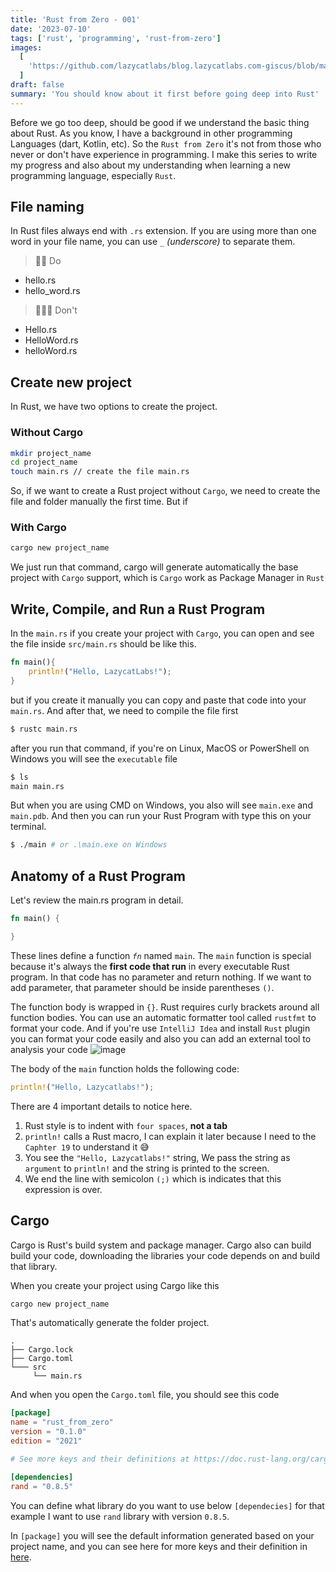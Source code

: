 ```yaml
---
title: 'Rust from Zero - 001'
date: '2023-07-10'
tags: ['rust', 'programming', 'rust-from-zero']
images:
  [
    'https://github.com/lazycatlabs/blog.lazycatlabs.com-giscus/blob/main/blog-assets/seo-banner/rust/rust-001.png?raw=true',
  ]
draft: false
summary: 'You should know about it first before going deep into Rust'
---
```


Before we go too deep, should be good if we understand the basic thing about Rust. As you know, I have a background in other programming Languages (dart, Kotlin, etc). So the `Rust from Zero` it's not from those who never or don't have experience in programming. I make this series to write my progress and also about my understanding when learning a new programming language, especially `Rust`.

## File naming

In Rust files always end with `.rs` extension. If you are using more than one word in your file name, you can use `_` _(underscore)_ to separate them.

> 👍🏻 Do

- hello.rs
- hello_word.rs

> 🙅🏻‍♂️ Don't

- Hello.rs
- HelloWord.rs
- helloWord.rs

## Create new project

In Rust, we have two options to create the project.

### Without Cargo

```bash
mkdir project_name
cd project_name
touch main.rs // create the file main.rs
```

So, if we want to create a Rust project without `Cargo`, we need to create the file and folder manually the first time. But if

### With Cargo

```rust
cargo new project_name
```

We just run that command, cargo will generate automatically the base project with `Cargo` support, which is `Cargo` work as Package Manager in `Rust`

## Write, Compile, and Run a Rust Program

In the `main.rs` if you create your project with `Cargo`, you can open and see the file inside `src/main.rs` should be like this.

```rust
fn main(){
	println!("Hello, LazycatLabs!");
}
```

but if you create it manually you can copy and paste that code into your `main.rs`. And after that, we need to compile the file first

```bash
$ rustc main.rs
```

after you run that command, if you're on Linux, MacOS or PowerShell on Windows you will see the `executable` file

```bash
$ ls
main main.rs
```

But when you are using CMD on Windows, you also will see `main.exe` and `main.pdb`. And then you can run your Rust Program with type this on your terminal.

```bash
$ ./main # or .\main.exe on Windows
```

## Anatomy of a Rust Program

Let's review the main.rs program in detail.

```rust
fn main() {

}
```

These lines define a function _`fn`_ named `main`. The `main` function is special because it's always the **first code that run** in every executable Rust program. In that code has no parameter and return nothing. If we want to add parameter, that parameter should be inside parentheses `()`.

The function body is wrapped in `{}`. Rust requires curly brackets around all function bodies. You can use an automatic formatter tool called `rustfmt` to format your code. And if you're use `IntelliJ Idea` and install `Rust` plugin you can format your code easily and also you can add an external tool to analysis your code
![image](https://github.com/lazycatlabs/blog.lazycatlabs.com-giscus/blob/main/blog-assets/external_tool_rust.png?raw=true)

The body of the `main` function holds the following code:

```rust
println!("Hello, Lazycatlabs!");
```

There are 4 important details to notice here.

1. Rust style is to indent with `four spaces`, **not a tab**
2. `println!` calls a Rust macro, I can explain it later because I need to the `Caphter 19` to understand it 😅
3. You see the `"Hello, Lazycatlabs!"` string, We pass the string as `argument` to `println!` and the string is printed to the screen.
4. We end the line with semicolon `(;)` which is indicates that this expression is over.

## Cargo

Cargo is Rust's build system and package manager. Cargo also can build build your code, downloading the libraries your code depends on and build that library.

When you create your project using Cargo like this

```Rust
cargo new project_name
```

That's automatically generate the folder project.

```
.
├── Cargo.lock
├── Cargo.toml
└─── src
     └── main.rs

```

And when you open the `Cargo.toml` file, you should see this code

```toml
[package]
name = "rust_from_zero"
version = "0.1.0"
edition = "2021"

# See more keys and their definitions at https://doc.rust-lang.org/cargo/reference/manifest.html

[dependencies]
rand = "0.8.5"
```

You can define what library do you want to use below `[dependecies]` for that example I want to use `rand` library with version `0.8.5`.

In `[package]` you will see the default information generated based on your project name, and you can see here for more keys and their definition in [here](https://doc.rust-lang.org/cargo/reference/manifest.html).
